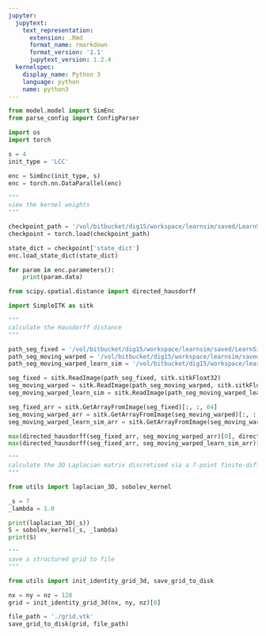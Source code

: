 ```yaml
---
jupyter:
  jupytext:
    text_representation:
      extension: .Rmd
      format_name: rmarkdown
      format_version: '1.1'
      jupytext_version: 1.2.4
  kernelspec:
    display_name: Python 3
    language: python
    name: python3
---
```


```python
from model.model import SimEnc
from parse_config import ConfigParser

import os
import torch
```

```python
s = 4
init_type = 'LCC'

enc = SimEnc(init_type, s)
enc = torch.nn.DataParallel(enc)
```

```python
"""
view the kernel weights
"""

checkpoint_path = '/vol/bitbucket/dig15/workspace/learnsim/saved/LearnSim/0102_175515/models/checkpoint-epoch200.pth'
checkpoint = torch.load(checkpoint_path)

state_dict = checkpoint['state_dict']
enc.load_state_dict(state_dict)
```

```python
for param in enc.parameters():
    print(param.data)
```

```python
from scipy.spatial.distance import directed_hausdorff

import SimpleITK as sitk
```

```python
"""
calculate the Hausdorff distance
"""

path_seg_fixed = '/vol/bitbucket/dig15/workspace/learnsim/saved/LearnSim/0118_183626/images/segs/seg_fixed_0.nii.gz'
path_seg_moving_warped = '/vol/bitbucket/dig15/workspace/learnsim/saved/LearnSim/0118_183626/images/segs/seg_moving_warped_0.nii.gz'
path_seg_moving_warped_learn_sim = '/vol/bitbucket/dig15/workspace/learnsim/saved/LearnSim/0118_183711/images/segs/seg_moving_warped_0.nii.gz'
```

```python
seg_fixed = sitk.ReadImage(path_seg_fixed, sitk.sitkFloat32)
seg_moving_warped = sitk.ReadImage(path_seg_moving_warped, sitk.sitkFloat32)
seg_moving_warped_learn_sim = sitk.ReadImage(path_seg_moving_warped_learn_sim, sitk.sitkFloat32)
```

```python
seg_fixed_arr = sitk.GetArrayFromImage(seg_fixed)[:, :, 64]
seg_moving_warped_arr = sitk.GetArrayFromImage(seg_moving_warped)[:, :, 64]
seg_moving_warped_learn_sim_arr = sitk.GetArrayFromImage(seg_moving_warped_learn_sim)[:, :, 64]
```

```python
max(directed_hausdorff(seg_fixed_arr, seg_moving_warped_arr)[0], directed_hausdorff(seg_moving_warped_arr, seg_fixed_arr)[0])
max(directed_hausdorff(seg_fixed_arr, seg_moving_warped_learn_sim_arr)[0], directed_hausdorff(seg_moving_warped_learn_sim_arr, seg_fixed_arr)[0])
```

```python
"""
calculate the 3D Laplacian matrix discretised via a 7-point finite-difference stencil
"""

from utils import laplacian_3D, sobolev_kernel

_s = 7
_lambda = 1.0

print(laplacian_3D(_s))
S = sobolev_kernel(_s, _lambda)
print(S)
```

```python
"""
save a structured grid to file
"""

from utils import init_identity_grid_3d, save_grid_to_disk

nx = ny = nz = 128
grid = init_identity_grid_3d(nx, ny, nz)[0]

file_path = './grid.vtk'
save_grid_to_disk(grid, file_path)
```

```python

```
